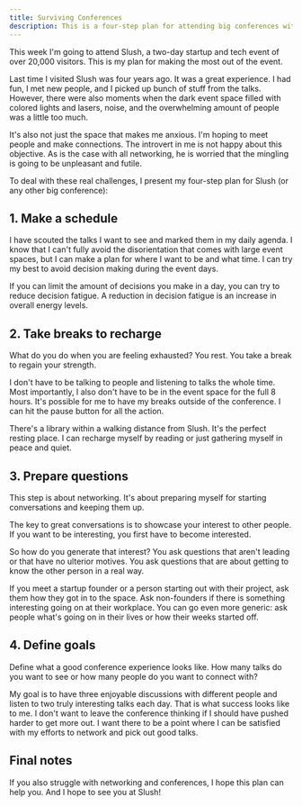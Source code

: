 ```yaml
---
title: Surviving Conferences
description: This is a four-step plan for attending big conferences with less stress and anxiety
---
```


This week I'm going to attend Slush, a two-day startup and tech event of over 20,000 visitors. This is my plan for making the most out of the event.

Last time I visited Slush was four years ago. It was a great experience. I had fun, I met new people, and I picked up bunch of stuff from the talks. However, there were also moments when the dark event space filled with colored lights and lasers, noise, and the overwhelming amount of people was a little too much.

It's also not just the space that makes me anxious. I'm hoping to meet people and make connections. The introvert in me is not happy about this objective. As is the case with all networking, he is worried that the mingling is going to be unpleasant and futile.

To deal with these real challenges, I present my four-step plan for Slush (or any other big conference):

## 1. Make a schedule

I have scouted the talks I want to see and marked them in my daily agenda. I know that I can't fully avoid the disorientation that comes with large event spaces, but I can make a plan for where I want to be and what time. I can try my best to avoid decision making during the event days.

If you can limit the amount of decisions you make in a day, you can try to reduce decision fatigue. A reduction in decision fatigue is an increase in overall energy levels.

## 2. Take breaks to recharge

What do you do when you are feeling exhausted? You rest. You take a break to regain your strength.

I don't have to be talking to people and listening to talks the whole time. Most importantly, I also don't have to be in the event space for the full 8 hours. It's possible for me to have my breaks outside of the conference. I can hit the pause button for all the action.

There's a library within a walking distance from Slush. It's the perfect resting place. I can recharge myself by reading or just gathering myself in peace and quiet.

## 3. Prepare questions

This step is about networking. It's about preparing myself for starting conversations and keeping them up.

The key to great conversations is to showcase your interest to other people. If you want to be interesting, you first have to become interested.

So how do you generate that interest? You ask questions that aren't leading or that have no ulterior motives. You ask questions that are about getting to know the other person in a real way.

If you meet a startup founder or a person starting out with their project, ask them how they got in to the space. Ask non-founders if there is something interesting going on at their workplace. You can go even more generic: ask people what's going on in their lives or how their weeks started off.

## 4. Define goals

Define what a good conference experience looks like. How many talks do you want to see or how many people do you want to connect with?

My goal is to have three enjoyable discussions with different people and listen to two truly interesting talks each day. That is what success looks like to me. I don't want to leave the conference thinking if I should have pushed harder to get more out. I want there to be a point where I can be satisfied with my efforts to network and pick out good talks.

## Final notes

If you also struggle with networking and conferences, I hope this plan can help you. And I hope to see you at Slush!
